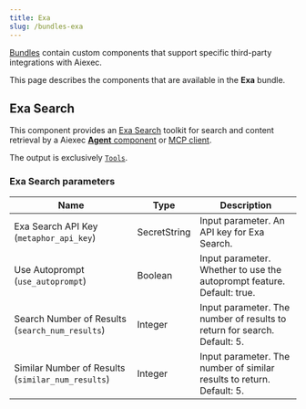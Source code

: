 ```yaml
---
title: Exa
slug: /bundles-exa
---
```



[Bundles](/components-bundle-components) contain custom components that support specific third-party integrations with Aiexec.

This page describes the components that are available in the **Exa** bundle.

## Exa Search

This component provides an [Exa Search](https://exa.ai/) toolkit for search and content retrieval by a Aiexec [**Agent** component](/agents) or [MCP client](/mcp-client).

The output is exclusively [`Tools`](/data-types#tool).

### Exa Search parameters

| Name | Type | Description |
|------|------|-------------|
| Exa Search API Key (`metaphor_api_key`) | SecretString | Input parameter. An API key for Exa Search. |
| Use Autoprompt (`use_autoprompt`) | Boolean | Input parameter. Whether to use the autoprompt feature. Default: true. |
| Search Number of Results (`search_num_results`) | Integer | Input parameter. The number of results to return for search. Default: 5. |
| Similar Number of Results (`similar_num_results`) | Integer | Input parameter. The number of similar results to return. Default: 5. |